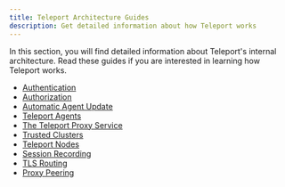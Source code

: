 ```yaml
---
title: Teleport Architecture Guides
description: Get detailed information about how Teleport works
---
```


In this section, you will find detailed information about Teleport's internal
architecture. Read these guides if you are interested in learning how Teleport
works.

- [Authentication](./authentication.mdx)
- [Authorization](./authorization.mdx)
- [Automatic Agent Update](./agent-update-management.mdx)
- [Teleport Agents](./agents.mdx)
- [The Teleport Proxy Service](./proxy.mdx)
- [Trusted Clusters](./trustedclusters.mdx)
- [Teleport Nodes](./agents.mdx)
- [Session Recording](./session-recording.mdx)
- [TLS Routing](./tls-routing.mdx)
- [Proxy Peering](./proxy-peering.mdx)
